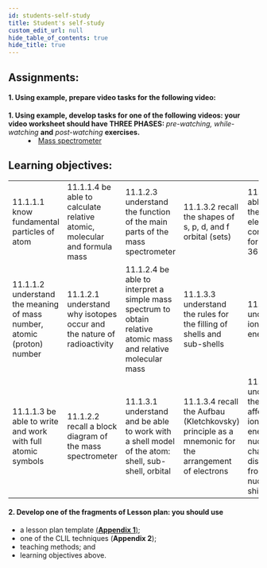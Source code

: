 ```yaml
---
id: students-self-study
title: Student's self-study
custom_edit_url: null
hide_table_of_contents: true
hide_title: true
---
```


## Assignments:

#### 1. Using example, prepare video tasks for the following video:

<dl>
  <dt>
    <strong>
      1. Using example, develop tasks for one of the following videos: your
      video worksheet should have THREE PHASES:
    </strong>
    <em> pre-watching, while-watching</em> <strong>and</strong> <em>
      post-watching
    </em> <strong>exercises.</strong>
  </dt>
  <dd>
    <li>
      <a href='https://www.youtube.com/watch?v=sTi--ixdAME'>
        Mass spectrometer
      </a>
    </li>
  </dd>
</dl>

## Learning objectives:

<table>
  <tr>
    <td>11.1.1.1 know fundamental particles of atom</td>
    <td>
      11.1.1.4 be able to calculate relative atomic, molecular and formula mass
    </td>
    <td>
      11.1.2.3 understand the function of the main parts of the mass
      spectrometer
    </td>
    <td>11.1.3.2 recall the shapes of s, p, d, and f orbital (sets)</td>
    <td>
      11.1.3.5 be able to draw the electronic configuration for the first 36
      elements
    </td>
  </tr>
  <tr>
    <td>
      11.1.1.2 understand the meaning of mass number, atomic (proton) number
    </td>
    <td>
      11.1.2.1 understand why isotopes occur and the nature of radioactivity
    </td>
    <td>
      11.1.2.4 be able to interpret a simple mass spectrum to obtain relative
      atomic mass and relative molecular mass
    </td>
    <td>
      11.1.3.3 understand the rules for the filling of shells and sub-shells
    </td>
    <td>11.1.3.6 understand ionisation energy</td>
  </tr>
  <tr>
    <td>11.1.1.3 be able to write and work with full atomic symbols</td>
    <td>11.1.2.2 recall a block diagram of the mass spectrometer</td>
    <td>
      11.1.3.1 understand and be able to work with a shell model of the atom:
      shell, sub-shell, orbital
    </td>
    <td>
      11.1.3.4 recall the Aufbau (Kletchkovsky) principle as a mnemonic for the
      arrangement of electrons
    </td>
    <td>
      11.1.3.7 understand the factors affecting ionisation energy: nuclear
      charge, distance from the nucleus, shielding
    </td>
  </tr>
</table>

#### 2. Develop one of the fragments of Lesson plan: you should use

- a lesson plan template [(**Appendix 1**)](../appendix/appendix-1.mdx);
- one of the CLIL techniques (**Appendix 2**);
- teaching methods; and
- learning objectives above.
